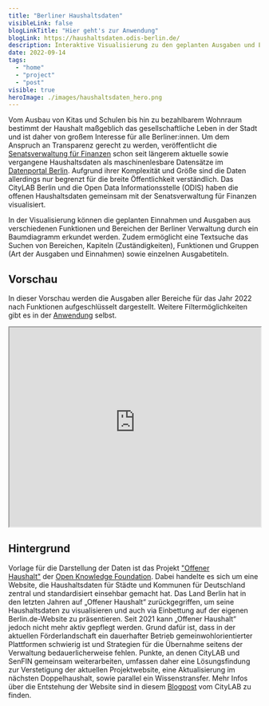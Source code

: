 ```yaml
---
title: "Berliner Haushaltsdaten"
visibleLink: false
blogLinkTitle: "Hier geht's zur Anwendung"
blogLink: https://haushaltsdaten.odis-berlin.de/
description: Interaktive Visualisierung zu den geplanten Ausgaben und Einnahmen des Landes Berlin
date: 2022-09-14
tags:
  - "home"
  - "project"
  - "post"
visible: true
heroImage: ./images/haushaltsdaten_hero.png
---
```


Vom Ausbau von Kitas und Schulen bis hin zu bezahlbarem Wohnraum bestimmt der Haushalt maßgeblich das gesellschaftliche Leben in der Stadt und ist daher von großem Interesse für alle Berliner:innen. Um dem Anspruch an Transparenz gerecht zu werden, veröffentlicht die [Senatsverwaltung für Finanzen](https://www.berlin.de/sen/finanzen/) schon seit längerem aktuelle sowie vergangene Haushaltsdaten als maschinenlesbare Datensätze im [Datenportal Berlin](https://daten.berlin.de/tags/haushalt). Aufgrund ihrer Komplexität und Größe sind die Daten allerdings nur begrenzt für die breite Öffentlichkeit verständlich. Das CityLAB Berlin und die Open Data Informationsstelle (ODIS) haben die offenen Haushaltsdaten gemeinsam mit der Senatsverwaltung für Finanzen visualisiert.

In der Visualisierung können die geplanten Einnahmen und Ausgaben aus verschiedenen Funktionen und Bereichen der Berliner Verwaltung durch ein Baumdiagramm erkundet werden. Zudem ermöglicht eine Textsuche das Suchen von Bereichen, Kapiteln (Zuständigkeiten), Funktionen und Gruppen (Art der Ausgaben und Einnahmen) sowie einzelnen Ausgabetiteln.

## Vorschau

In dieser Vorschau werden die Ausgaben aller Bereiche für das Jahr 2022 nach Funktionen aufgeschlüsselt dargestellt. Weitere Filtermöglichkeiten gibt es in der [Anwendung](https://haushaltsdaten.odis-berlin.de/visualisierung) selbst.

<iframe
  src="https://haushaltsdaten.odis-berlin.de/share"
  width="100%"
  height="400px"
  title="My file"
></iframe>

## Hintergrund

Vorlage für die Darstellung der Daten ist das Projekt ["Offener Haushalt"](https://offenerhaushalt.de/) der [Open Knowledge Foundation](https://okfn.de/). Dabei handelte es sich um eine Website, die Haushaltsdaten für Städte und Kommunen für Deutschland zentral und standardisiert einsehbar gemacht hat. Das Land Berlin hat in den letzten Jahren auf „Offener Haushalt“ zurückgegriffen, um seine Haushaltsdaten zu visualisieren und auch via Einbettung auf der eigenen Berlin.de-Website zu präsentieren. Seit 2021 kann „Offener Haushalt“ jedoch nicht mehr aktiv gepflegt werden. Grund dafür ist, dass in der aktuellen Förderlandschaft ein dauerhafter Betrieb gemeinwohlorientierter Plattformen schwierig ist und Strategien für die Übernahme seitens der Verwaltung bedauerlicherweise fehlen. Punkte, an denen CityLAB und SenFIN gemeinsam weiterarbeiten, umfassen daher eine Lösungsfindung zur Verstetigung der aktuellen Projektwebsite, eine Aktualisierung im nächsten Doppelhaushalt, sowie parallel ein Wissenstransfer. Mehr Infos über die Entstehung der Website sind in diesem [Blogpost](https://citylab-berlin.org/de/blog/ein-blick-in-berlins-geldbeutel/) vom CityLAB zu finden.
